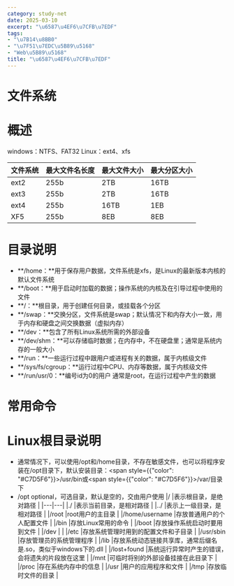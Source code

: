 ```yaml
---
category: study-net
date: 2025-03-10
excerpt: "\u6587\u4EF6\u7CFB\u7EDF"
tags:
- "\u7B14\u8BB0"
- "\u7F51\u7EDC\u5B89\u5168"
- "Web\u5B89\u5168"
title: "\u6587\u4EF6\u7CFB\u7EDF"
---
```

# 文件系统 

# 概述

windows：NTFS、FAT32   Linux：ext4、xfs

|文件系统 |最大文件名长度 |最大文件大小 |最大分区大小 |
|---|---|---|---|
|ext2 |255b |2TB |16TB |
|ext3 |255b |2TB |16TB |
|ext4 |255b |16TB |1EB |
|XF5 |255b |8EB |8EB |
# 目录说明

* **/home：**用于保存用户数据，文件系统是xfs，是Linux的最新版本内核的默认文件系统
* **/boot：**用于启动时加载的数据；操作系统的内核及在引导过程中使用的文件
* **/：**根目录，用于创建任何目录，或挂载各个分区
* **/swap：**交换分区，文件系统是swap；默认情况下和内存大小一致，用于内存和硬盘之间交换数据（虚拟内存）
* **/dev：**包含了所有Linux系统所需的外部设备
* **/dev/shm：**可以存储临时数据；在内存中，不在硬盘里；通常是系统内存的一般大小
* **/run：**一些运行过程中跟用户或进程有关的数据，属于内核级文件
* **/sys/fs/cgroup：**运行过程中CPU、内存等数据，属于内核级文件
* **/run/usr/0：**编号id为0的用户 通常是root，在运行过程中产生的数据

# 常用命令

# Linux根目录说明

* 通常情况下，可以使用/opt和/home目录，不存在敏感文件，也可以将程序安装在/opt目录下，默认安装目录：<span style={{"color": "#C7D5F6"}}>/usr/bin</span>或<span style={{"color": "#C7D5F6"}}>/var/</span>目录下
* /opt optional，可选目录，默认是空的，交由用户使用
  |/ |表示根目录，是绝对路径 |
|---|---|
|./ |表示当前目录，是相对路径 |
|../ |表示上一级目录，是相对路径 |
|/root |root用户的主目录 |
|/home/username |存放普通用户的个人配置文件 |
|/bin |存放Linux常用的命令 |
|/boot |存放操作系统启动时要用到文件 |
|/dev | |
|/etc |存放系统管理时用到的配置文件和子目录 |
|/usr/sbin |存放管理员的系统管理程序 |
|/lib |存放系统动态链接共享库，通常后缀名是.so，类似于windows下的.dll |
|/lost+found |系统运行异常时产生的错误，会将遗失的片段放在这里 |
|/mnt |可临时将别的外部设备挂接在此目录下 |
|/proc |存在系统内存中的信息 |
|/usr |用户的应用程序和文件 |
|/tmp |存放临时文件的目录 |
